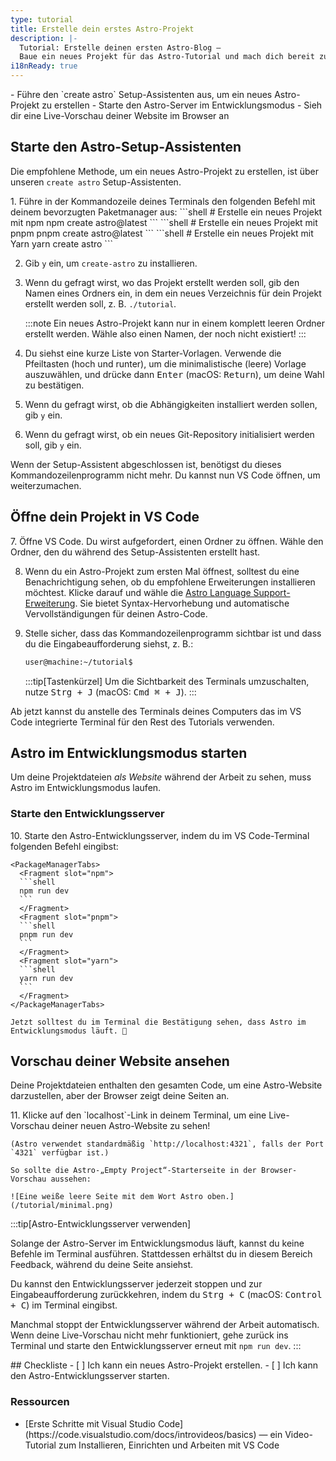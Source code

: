 ```yaml
---
type: tutorial
title: Erstelle dein erstes Astro-Projekt
description: |-
  Tutorial: Erstelle deinen ersten Astro-Blog —
  Baue ein neues Projekt für das Astro-Tutorial und mach dich bereit zum Coden
i18nReady: true
---
```



<PreCheck>
  - Führe den `create astro` Setup-Assistenten aus, um ein neues Astro-Projekt zu erstellen
  - Starte den Astro-Server im Entwicklungsmodus
  - Sieh dir eine Live-Vorschau deiner Website im Browser an
</PreCheck>

## Starte den Astro-Setup-Assistenten

Die empfohlene Methode, um ein neues Astro-Projekt zu erstellen, ist über unseren `create astro` Setup-Assistenten.

<Steps>
1. Führe in der Kommandozeile deines Terminals den folgenden Befehl mit deinem bevorzugten Paketmanager aus:
    <PackageManagerTabs>
      <Fragment slot="npm">
      ```shell
      # Erstelle ein neues Projekt mit npm
      npm create astro@latest
      ```
      </Fragment>
      <Fragment slot="pnpm">
      ```shell
      # Erstelle ein neues Projekt mit pnpm
      pnpm create astro@latest
      ```
      </Fragment>
      <Fragment slot="yarn">
      ```shell
      # Erstelle ein neues Projekt mit Yarn
      yarn create astro
      ```
      </Fragment>
    </PackageManagerTabs>

2. Gib `y` ein, um `create-astro` zu installieren.
3. Wenn du gefragt wirst, wo das Projekt erstellt werden soll, gib den Namen eines Ordners ein, in dem ein neues Verzeichnis für dein Projekt erstellt werden soll, z. B. `./tutorial`.

    :::note
    Ein neues Astro-Projekt kann nur in einem komplett leeren Ordner erstellt werden. Wähle also einen Namen, der noch nicht existiert!
    :::

4. Du siehst eine kurze Liste von Starter-Vorlagen. Verwende die Pfeiltasten (hoch und runter), um die minimalistische (leere) Vorlage auszuwählen, und drücke dann <kbd>Enter</kbd> (macOS: <kbd>Return</kbd>), um deine Wahl zu bestätigen.

5. Wenn du gefragt wirst, ob die Abhängigkeiten installiert werden sollen, gib `y` ein.

6. Wenn du gefragt wirst, ob ein neues Git-Repository initialisiert werden soll, gib `y` ein.
</Steps>

Wenn der Setup-Assistent abgeschlossen ist, benötigst du dieses Kommandozeilen&shy;programm nicht mehr. Du kannst nun VS Code öffnen, um weiterzumachen.

## Öffne dein Projekt in VS Code

<Steps>
7. Öffne VS Code. Du wirst aufgefordert, einen Ordner zu öffnen. Wähle den Ordner, den du während des Setup-Assistenten erstellt hast.

8. Wenn du ein Astro-Projekt zum ersten Mal öffnest, solltest du eine Benachrichtigung sehen, ob du empfohlene Erweiterungen installieren möchtest. Klicke darauf und wähle die [Astro Language Support-Erweiterung](https://marketplace.visualstudio.com/items?itemName=astro-build.astro-vscode). Sie bietet Syntax-Hervorhebung und automatische Vervollständigungen für deinen Astro-Code.

9. Stelle sicher, dass das Kommandozeilen&shy;programm sichtbar ist und dass du die Eingabeaufforderung siehst, z. B.:

    ```sh
    user@machine:~/tutorial$
    ```

    :::tip[Tastenkürzel]
    Um die Sichtbarkeit des Terminals umzuschalten, nutze <kbd>Strg + J</kbd> (macOS: <kbd>Cmd ⌘ + J</kbd>).
    :::
</Steps>

Ab jetzt kannst du anstelle des Terminals deines Computers das im VS Code integrierte Terminal für den Rest des Tutorials verwenden.

## Astro im Entwicklungsmodus starten

Um deine Projektdateien _als Website_ während der Arbeit zu sehen, muss Astro im Entwicklungsmodus laufen.

### Starte den Entwicklungsserver

<Steps>
10. Starte den Astro-Entwicklungsserver, indem du im VS Code-Terminal folgenden Befehl eingibst:

    <PackageManagerTabs>
      <Fragment slot="npm">
      ```shell
      npm run dev
      ```
      </Fragment>
      <Fragment slot="pnpm">
      ```shell
      pnpm run dev
      ```
      </Fragment>
      <Fragment slot="yarn">
      ```shell
      yarn run dev
      ```
      </Fragment>
    </PackageManagerTabs>

    Jetzt solltest du im Terminal die Bestätigung sehen, dass Astro im Entwicklungsmodus läuft. 🚀
</Steps>

## Vorschau deiner Website ansehen

Deine Projektdateien enthalten den gesamten Code, um eine Astro-Website darzustellen, aber der Browser zeigt deine Seiten an.

<Steps>
11. Klicke auf den `localhost`-Link in deinem Terminal, um eine Live-Vorschau deiner neuen Astro-Website zu sehen!  

    (Astro verwendet standardmäßig `http://localhost:4321`, falls der Port `4321` verfügbar ist.)

    So sollte die Astro-„Empty Project“-Starterseite in der Browser-Vorschau aussehen:

    ![Eine weiße leere Seite mit dem Wort Astro oben.](/tutorial/minimal.png)
</Steps>

:::tip[Astro-Entwicklungsserver verwenden]

Solange der Astro-Server im Entwicklungsmodus läuft, kannst du keine Befehle im Terminal ausführen. Stattdessen erhältst du in diesem Bereich Feedback, während du deine Seite ansiehst.

Du kannst den Entwicklungsserver jederzeit stoppen und zur Eingabeaufforderung zurückkehren, indem du <kbd>Strg + C</kbd> (macOS: <kbd>Control + C</kbd>) im Terminal eingibst.

Manchmal stoppt der Entwicklungsserver während der Arbeit automatisch. Wenn deine Live-Vorschau nicht mehr funktioniert, gehe zurück ins Terminal und starte den Entwicklungsserver erneut mit `npm run dev`.
:::

<Box icon="check-list">
## Checkliste

<Checklist>
- [ ] Ich kann ein neues Astro-Projekt erstellen.
- [ ] Ich kann den Astro-Entwicklungsserver starten.
</Checklist>
</Box>

### Ressourcen

- <p>[Erste Schritte mit Visual Studio Code](https://code.visualstudio.com/docs/introvideos/basics) <Badge class="neutral-badge" text="external" /> — ein Video-Tutorial zum Installieren, Einrichten und Arbeiten mit VS Code</p>
